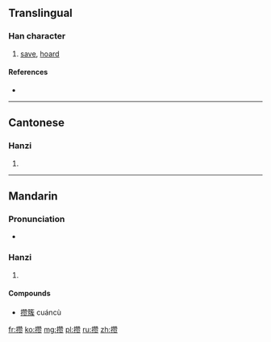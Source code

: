 {{also|攢}}
==Translingual==

===Han character===
{{Han char|rn=64|rad=手|as=16|sn=19|four=|canj=手竹山人 (QHUO), X手竹山人 (XQHUO)}}

# [[save]], [[hoard]]

====References====
* {{Han ref|kx=0462.461|hdz=31983.010|uh=6512|ud=25874}}

----

==Cantonese==

===Hanzi===
{{yue-hanzi|jyut=|y=chyun4, jaan2|tra=攢}}

# {{defn|lang=yue|sort=手16}}

----

==Mandarin==

===Pronunciation===
* {{audio|Zh-zan.ogg|Audio|lang=cmn}}

===Hanzi===
{{cmn-hanzi|tra=攢|pin=[[zǎn]] ([[zan3]]), [[cuán]] ([[cuan2]])|wg=tsan<sup>3</sup>, ts'uan<sup>2</sup>}}

# {{defn|lang=cmn|sort=手16}}

====Compounds====
* [[攒簇]] cuáncù

[[fr:攒]]
[[ko:攒]]
[[mg:攒]]
[[pl:攒]]
[[ru:攒]]
[[zh:攒]]